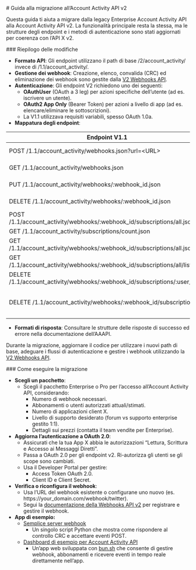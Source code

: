 <div id="v2-account-activity-api-migration-guide">
  # Guida alla migrazione all’Account Activity API v2
</div>

Questa guida ti aiuta a migrare dalla legacy Enterprise Account Activity API alla Account Activity API v2. La funzionalità principale resta la stessa, ma le strutture degli endpoint e i metodi di autenticazione sono stati aggiornati per coerenza con l’API X v2.

<div id="summary-of-changes">
  ### Riepilogo delle modifiche
</div>

- **Formato API**: Gli endpoint utilizzano il path di base /2/account\_activity/ invece di /1.1/account\_activity/.
- **Gestione dei webhook**: Creazione, elenco, convalida (CRC) ed eliminazione dei webhook sono gestite dalla [V2 Webhooks API](https://github.com/m-rosinsky/XWebhookTest/blob/main/app.py).
- **Autenticazione**: Gli endpoint V2 richiedono uno dei seguenti:
  - **OAuthUser** (OAuth a 3 leg) per azioni specifiche dell’utente (ad es. iscrivere un utente).
  - **OAuth2 App Only** (Bearer Token) per azioni a livello di app (ad es. elencare/eliminare le sottoscrizioni).
  - La V1.1 utilizzava requisiti variabili, spesso OAuth 1.0a.
- **Mappatura degli endpoint**:

| Endpoint V1.1 | Equivalente/azione V2 | Note |
| ----- | ----- | ----- |
| POST /1.1/account\_activity/webhooks.json?url=\<URL> | POST /2/webhooks | [Docs](https://docs.x.com/it/x-api/webhooks/introduction). Richiede OAuth2AppOnly. |
| GET /1.1/account\_activity/webhooks.json | GET /2/webhooks | [Docs](https://docs.x.com/it/x-api/webhooks/introduction). Richiede OAuth2AppOnly. |
| PUT /1.1/account\_activity/webhooks/:webhook\_id.json | PUT /2/webhooks/:webhook\_id | Attiva il CRC. [Docs](https://docs.x.com/it/x-api/webhooks/introduction). Richiede OAuth2AppOnly. |
| DELETE /1.1/account\_activity/webhooks/:webhook\_id.json | DELETE /2/webhooks/:webhook\_id | [Docs](https://docs.x.com/it/x-api/webhooks/introduction). Richiede OAuth2AppOnly. |
| POST /1.1/account\_activity/webhooks/:webhook\_id/subscriptions/all.json | POST /2/account\_activity/webhooks/:webhook\_id/subscriptions/all | Richiede OAuthUser. |
| GET /1.1/account\_activity/subscriptions/count.json | GET /2/account\_activity/subscriptions/count | Richiede OAuth2AppOnly. |
| GET /1.1/account\_activity/webhooks/:webhook\_id/subscriptions/all.json | GET /2/account\_activity/webhooks/:webhook\_id/subscriptions/all | Richiede OAuthUser. |
| GET /1.1/account\_activity/webhooks/:webhook\_id/subscriptions/all/list.json | GET /2/account\_activity/webhooks/:webhook\_id/subscriptions/all/list | Richiede OAuth2AppOnly. |
| DELETE /1.1/account\_activity/webhooks/:webhook\_id/subscriptions/:user\_id/all | DELETE /2/account\_activity/webhooks/:webhook\_id/subscriptions/:user\_id/all | Richiede OAuth2AppOnly. |
| DELETE /1.1/account\_activity/webhooks/:webhook\_id/subscriptions/all | Obsoleto / Nessun equivalente diretto | Utilizzare eliminazioni individuali o rimuovere il webhook tramite DELETE /2/webhooks/:webhook\_id. |

- **Formati di risposta**: Consultare le strutture delle risposte di successo ed errore nella documentazione dell’AAAPI.

Durante la migrazione, aggiornare il codice per utilizzare i nuovi path di base, adeguare i flussi di autenticazione e gestire i webhook utilizzando la [V2 Webhooks API](https://docs.x.com/it/x-api/webhooks/introduction).

<div id="how-to-migrate">
  ### Come eseguire la migrazione
</div>

- **Scegli un pacchetto**:
  - Scegli il pacchetto Enterprise o Pro per l’accesso all’Account Activity API, considerando:
    - Numero di webhook necessari.
    - Abbonamenti o utenti autorizzati attuali/stimati.
    - Numero di applicazioni client X.
    - Livello di supporto desiderato (forum vs supporto enterprise gestito 1:1).
    - Dettagli sui prezzi (contatta il team vendite per Enterprise).
- **Aggiorna l’autenticazione a OAuth 2.0**:
  - Assicurati che la tua App X abbia le autorizzazioni “Lettura, Scrittura e Accesso ai Messaggi Diretti”.
  - Passa a OAuth 2.0 per gli endpoint v2. Ri-autorizza gli utenti se gli scope sono cambiati.
  - Usa il Developer Portal per gestire:
    - Access Token OAuth 2.0.
    - Client ID e Client Secret.
- **Verifica o riconfigura il webhook**:
  - Usa l’URL del webhook esistente o configurane uno nuovo (es. https://your\_domain.com/webhook/twitter).
  - Segui la [documentazione della Webhooks API v2](https://docs.x.com/it/x-api/webhooks/introduction) per registrare e gestire il webhook.
- **App di esempio:**
  - [Semplice server webhook](https://github.com/m-rosinsky/XWebhookTest/blob/main/app.py)
    - Un singolo script Python che mostra come rispondere al controllo CRC e accettare eventi POST.
  - [Dashboard di esempio per Account Activity API](https://github.com/xdevplatform/account-activity-dashboard-enterprise/tree/master)
    - Un’app web sviluppata con [bun.sh](http://bun.sh) che consente di gestire webhook, abbonamenti e ricevere eventi in tempo reale direttamente nell’app.